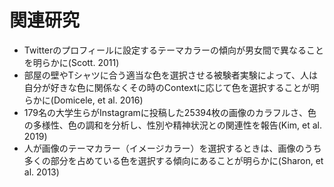 <div>
  <h1>関連研究</h1>
  <div>
    <ul style={{
      fontSize: 38,
      marginTop: 40,
      width: 1000
    }} className="list-with-nice-margin centered" >
      <li>
        Twitterのプロフィールに設定するテーマカラーの傾向が男女間で異なることを明らかに(Scott. 2011)
      </li>
      <li>
        部屋の壁やTシャツに合う適当な色を選択させる被験者実験によって、人は自分が好きな色に関係なくその時のContextに応じて色を選択することが明らかに(Domicele, et al. 2016)
      </li>
      <li>
        179名の大学生らがInstagramに投稿した25394枚の画像のカラフルさ、色の多様性、色の調和を分析し、性別や精神状況との関連性を報告(Kim, et al. 2019)
      </li>
      <li>
        人が画像のテーマカラー（イメージカラー）を選択するときは、画像のうち多くの部分を占めている色を選択する傾向にあることが明らかに(Sharon,  et al. 2013)
      </li>
    </ul>
  </div>
</div>
